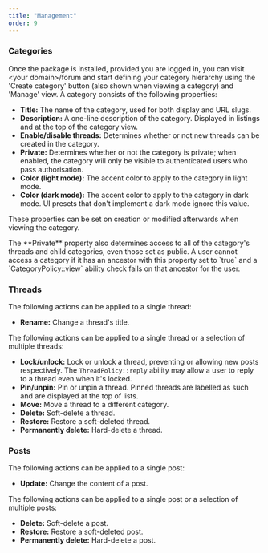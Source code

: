 ```yaml
---
title: "Management"
order: 9
---
```


### Categories

Once the package is installed, provided you are logged in, you can visit \<your domain\>/forum and start defining your category hierarchy using the 'Create category' button (also shown when viewing a category) and 'Manage' view. A category consists of the following properties:

* **Title:** The name of the category, used for both display and URL slugs.
* **Description:** A one-line description of the category. Displayed in listings and at the top of the category view.
* **Enable/disable threads:** Determines whether or not new threads can be created in the category.
* **Private:** Determines whether or not the category is private; when enabled, the category will only be visible to authenticated users who pass authorisation.
* **Color (light mode):** The accent color to apply to the category in light mode.
* **Color (dark mode):** The accent color to apply to the category in dark mode. UI presets that don't implement a dark mode ignore this value.

These properties can be set on creation or modified afterwards when viewing the category.

<Alert type="info">
    The **Private** property also determines access to all of the category's threads and child categories, even those set as public. A user cannot access a category if it has an ancestor with this property set to `true` and a `CategoryPolicy::view` ability check fails on that ancestor for the user.
</Alert>

### Threads

The following actions can be applied to a single thread:

* **Rename:** Change a thread's title.

The following actions can be applied to a single thread or a selection of multiple threads:

* **Lock/unlock:** Lock or unlock a thread, preventing or allowing new posts respectively. The `ThreadPolicy::reply` ability may allow a user to reply to a thread even when it's locked.
* **Pin/unpin:** Pin or unpin a thread. Pinned threads are labelled as such and are displayed at the top of lists.
* **Move:** Move a thread to a different category.
* **Delete:** Soft-delete a thread.
* **Restore:** Restore a soft-deleted thread.
* **Permanently delete:** Hard-delete a thread.

### Posts

The following actions can be applied to a single post:

* **Update:** Change the content of a post.

The following actions can be applied to a single post or a selection of multiple posts:

* **Delete:** Soft-delete a post.
* **Restore:** Restore a soft-deleted post.
* **Permanently delete:** Hard-delete a post.
